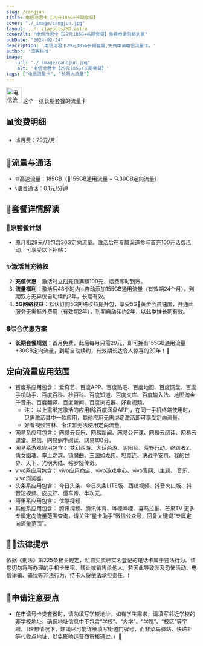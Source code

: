 ```yaml
---
slug: /cangjun
title: 电信沧君卡【29元185G+长期套餐】
cover: "./_image/cangjun.jpg"
layout: ../../layouts/MD.astro
coverAlt: "电信沧君卡【29元185G+长期套餐】免费申请包邮到家"
pubDate: "2024-02-24"
description: '电信沧君卡29元185G长期套餐,免费申请电信流量卡。'
author: '流客科技'
image:
    url: "./_image/cangjun.jpg"
    alt: '电信沧君卡【29元185G+长期套餐】'
tags: ["电信流量卡", "长期大流量"]
---
```



<div class="bg-yellow-500 rounded-lg p-1 text-xl flex justify-start items-center pl-5 gap-3">
    <img width="40" height="40" src="https://img.icons8.com/3d-fluency/94/topic-push-notification.png" alt="电信沧君卡【29元185G+长期套餐】免费申请包邮到家"/>
    <span>这个一张长期套餐的流量卡</span>
</div>


## 📊资费明细

- 💰月费：29元/月

## 🚀流量与通话
- 🌐高速流量：185GB（🚀155GB通用流量 + 🔍30GB定向流量）
- 📞语音通话：0.1元/分钟

## 🎁套餐详情解读
### 📡原套餐计划
- 原月租29元/月包含30G定向流量。激活后在专属渠道参与首充100元话费活动，可享受以下补贴：

### ✨激活首充特权
2. **充值优惠**：激活时立刻充值满額100元，话费即时到账。
3. **流量福利**：激活后48小时内💥自动添加155GB通用流量（有效期24个月），到期双方无异议自动续约2年，长期有效。
4. **5G网络权益**：默认订购5G网络权益提升包，享受5G🌟黄金会员速度，开通此服务无需额外费用（有效期2年），到期自动续约2年，以此类推长期有效。

### 💲综合优惠方案
- **长期套餐规划**：首月免费，此后每月只需29元，即可拥有155GB通用流量+30GB定向流量，到期自动续约，有效期长达令人惊喜的20年！🎈

## 定向流量应用范围
- 百度系应用包含： 爱奇艺、百度APP、百度贴吧、百度地图、百度网盘、百度手机助手、百度百科、秒百科、百度知道、百度文库、百度输入法、地图淘金千音乐、百度翻译、百度新闻、百度浏览器、好看视频。
  - 注： 以上需绑定激活的应用(除百度网盘APP)，在同一手机终端使用时，只需激活其中一款应用，其他应用无需绑定激活即可享受定向流量。
  - 好看视频吉林、浙江暂无法使用定向流量。
- 网易系应用包含： 网易云音乐、网易新闻、网易公开课、网易云阅读、网易云课堂、易信、网易蜗牛阅读、网易100分。
- 网易系游戏应用包含： 梦幻西游、大话西游、阴阳师、荒野行动、终结者2、倩女幽魂、率土之滨、镇魔曲、三国如龙传、坦克连、决战平安京、我的世界、天下、光明大陆、格罗娅传奇。
- vivo系应用包含： vivo应用商店、vivo游戏中心、vivo官网、i主题、i音乐、vivo浏览器。
- 头条系应用包含： 今日头条、今日头条LITE版、西瓜视频、抖音火山版、抖音短视频、皮皮虾、懂车帝、半次元。
- 阿里系应用包含： 优酷视频
- 其他系应用包含： 腾讯视频、腾讯体育、哗哩哗哩、喜马拉推、芒果TV
更多专属定向流量范围查询，请关注“星卡助手”微信公众号，回复关键词“专属定向流量范围”。

## 👮‍♂️法律提示
依据《刑法》第225条相关规定，私自买卖已实名登记的电话卡属于违法行为。请您切勿将所办理的手机卡出租、转让或销售给他人，若因此导致涉及恐怖活动、电信诈骗、骚扰等非法行为，持卡人将依法承担责任。❗️

## 📝申请注意要点
- 在申请号卡类套餐时，请勿填写学校地址。如有学生需求，请填写邻近学校的非学校地址，确保地址信息中不包含“学校”、“大学”、“学院”、“校区”等字眼。（理想情况下，建議尽可能详细填写街道门牌号，而非菜鸟驿站、快递柜等代收点地址，以免影响运营商审核通过。）📍

